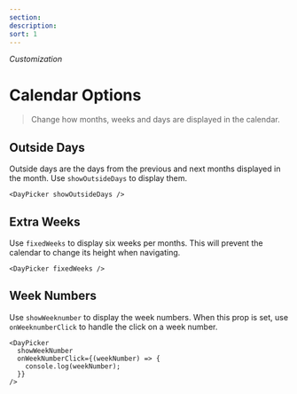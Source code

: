 ```yaml
---
section:
description:
sort: 1
---
```


_Customization_

# Calendar Options

> Change how months, weeks and days are displayed in the calendar.

## Outside Days

Outside days are the days from the previous and next months displayed in the month. Use `showOutsideDays` to display them.

```tsx caption="render:OutsideDays"
<DayPicker showOutsideDays />
```

## Extra Weeks

Use `fixedWeeks` to display six weeks per months. This will prevent the calendar
to change its height when navigating.

```tsx caption="render:FixedWeeks"
<DayPicker fixedWeeks />
```

## Week Numbers

Use `showWeeknumber` to display the week numbers. When this prop is set, use
`onWeeknumberClick` to handle the click on a week number.

```tsx caption="render:Weeknumber"
<DayPicker
  showWeekNumber
  onWeekNumberClick={(weekNumber) => {
    console.log(weekNumber);
  }}
/>
```
